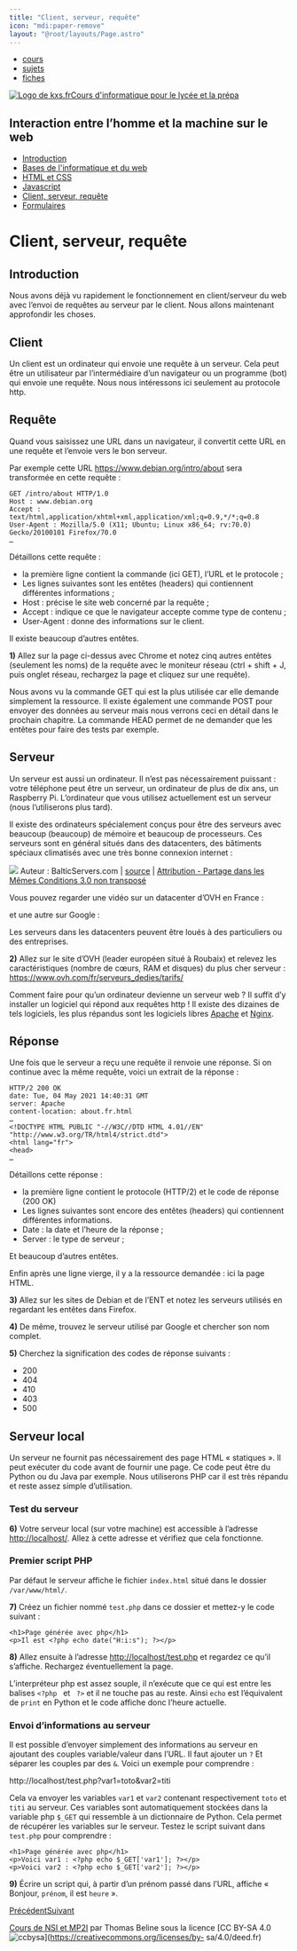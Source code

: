 ```yaml
---
title: "Client, serveur, requête"
icon: "mdi:paper-remove"
layout: "@root/layouts/Page.astro"
---
```


  * [cours](https://kxs.fr/cours/)
  * [sujets](https://kxs.fr/sujets/)
  * [fiches](https://kxs.fr/fiches/)

[![Logo de kxs.fr](/img/logo.svg)](https://kxs.fr/)[Cours d'informatique pour
le lycée et la prépa](https://kxs.fr/cours/)

## Interaction entre l’homme et la machine sur le web

  * [Introduction](.)
  * [Bases de l'informatique et du web](bases-info-web)
  * [HTML et CSS](html-css)
  * [Javascript](javascript)
  * [Client, serveur, requête](client-serveur-requete)
  * [Formulaires](formulaire)

# Client, serveur, requête

## Introduction

Nous avons déjà vu rapidement le fonctionnement en client/serveur du web avec
l’envoi de requêtes au serveur par le client. Nous allons maintenant
approfondir les choses.

## Client

Un client est un ordinateur qui envoie une requête à un serveur. Cela peut
être un utilisateur par l’intermédiaire d’un navigateur ou un programme (bot)
qui envoie une requête. Nous nous intéressons ici seulement au protocole http.

## Requête

Quand vous saisissez une URL dans un navigateur, il convertit cette URL en une
requête et l’envoie vers le bon serveur.

Par exemple cette URL <https://www.debian.org/intro/about> sera transformée en
cette requête :

    
    
    GET /intro/about HTTP/1.0
    Host : www.debian.org
    Accept : text/html,application/xhtml+xml,application/xml;q=0.9,*/*;q=0.8
    User-Agent : Mozilla/5.0 (X11; Ubuntu; Linux x86_64; rv:70.0) Gecko/20100101 Firefox/70.0
    …

Détaillons cette requête :

  * la première ligne contient la commande (ici GET), l’URL et le protocole ;
  * Les lignes suivantes sont les entêtes (headers) qui contiennent différentes informations ;
  * Host : précise le site web concerné par la requête ;
  * Accept : indique ce que le navigateur accepte comme type de contenu ;
  * User-Agent : donne des informations sur le client.

Il existe beaucoup d’autres entêtes.

**1)** Allez sur la page ci-dessus avec Chrome et notez cinq autres entêtes
(seulement les noms) de la requête avec le moniteur réseau (ctrl + shift + J,
puis onglet réseau, rechargez la page et cliquez sur une requête).

Nous avons vu la commande GET qui est la plus utilisée car elle demande
simplement la ressource. Il existe également une commande POST pour envoyer
des données au serveur mais nous verrons ceci en détail dans le prochain
chapitre. La commande HEAD permet de ne demander que les entêtes pour faire
des tests par exemple.

## Serveur

Un serveur est aussi un ordinateur. Il n’est pas nécessairement puissant :
votre téléphone peut être un serveur, un ordinateur de plus de dix ans, un
Raspberry Pi. L’ordinateur que vous utilisez actuellement est un serveur (nous
l’utiliserons plus tard).

Il existe des ordinateurs spécialement conçus pour être des serveurs avec
beaucoup (beaucoup) de mémoire et beaucoup de processeurs. Ces serveurs sont
en général situés dans des datacenters, des bâtiments spéciaux climatisés avec
une très bonne connexion internet :

![](img/datacenter.jpg) Auteur : BalticServers.com | [source](https://commons.wikimedia.org/wiki/File:BalticServers_data_center.jpg) | [Attribution - Partage dans les Mêmes Conditions 3.0 non transposé](https://creativecommons.org/licenses/by-sa/3.0/deed.fr)

Vous pouvez regarder une vidéo sur un datacenter d’OVH en France :

et une autre sur Google :

Les serveurs dans les datacenters peuvent être loués à des particuliers ou des
entreprises.

**2)** Allez sur le site d’OVH (leader européen situé à Roubaix) et relevez
les caractéristiques (nombre de cœurs, RAM et disques) du plus cher serveur :
<https://www.ovh.com/fr/serveurs_dedies/tarifs/>

Comment faire pour qu’un ordinateur devienne un serveur web ? Il suffit d’y
installer un logiciel qui répond aux requêtes http ! Il existe des dizaines de
tels logiciels, les plus répandus sont les logiciels libres
[Apache](https://httpd.apache.org/) et [Nginx](https://www.nginx.com/).

## Réponse

Une fois que le serveur a reçu une requête il renvoie une réponse. Si on
continue avec la même requête, voici un extrait de la réponse :

    
    
    HTTP/2 200 OK
    date: Tue, 04 May 2021 14:40:31 GMT
    server: Apache
    content-location: about.fr.html
    …
    <!DOCTYPE HTML PUBLIC "-//W3C//DTD HTML 4.01//EN" "http://www.w3.org/TR/html4/strict.dtd">
    <html lang="fr">
    <head>
    …

Détaillons cette réponse :

  * la première ligne contient le protocole (HTTP/2) et le code de réponse (200 OK)
  * Les lignes suivantes sont encore des entêtes (headers) qui contiennent différentes informations.
  * Date : la date et l’heure de la réponse ;
  * Server : le type de serveur ;

Et beaucoup d’autres entêtes.

Enfin après une ligne vierge, il y a la ressource demandée : ici la page HTML.

**3)** Allez sur les sites de Debian et de l’ENT et notez les serveurs
utilisés en regardant les entêtes dans Firefox.

**4)** De même, trouvez le serveur utilisé par Google et chercher son nom
complet.

**5)** Cherchez la signification des codes de réponse suivants :

  * 200
  * 404
  * 410
  * 403
  * 500

## Serveur local

Un serveur ne fournit pas nécessairement des page HTML « statiques ». Il peut
exécuter du code avant de fournir une page. Ce code peut être du Python ou du
Java par exemple. Nous utiliserons PHP car il est très répandu et reste assez
simple d’utilisation.

### Test du serveur

**6)** Votre serveur local (sur votre machine) est accessible à l’adresse
<http://localhost/>. Allez à cette adresse et vérifiez que cela fonctionne.

### Premier script PHP

Par défaut le serveur affiche le fichier `index.html` situé dans le dossier
`/var/www/html/`.

**7)** Créez un fichier nommé `test.php` dans ce dossier et mettez-y le code
suivant :

    
    
    <h1>Page générée avec php</h1>
    <p>Il est <?php echo date("H:i:s"); ?></p>

**8)** Allez ensuite à l’adresse <http://localhost/test.php> et regardez ce
qu’il s’affiche. Rechargez éventuellement la page.

L’interpréteur php est assez souple, il n’exécute que ce qui est entre les
balises `<?php ` et ` ?>` et il ne touche pas au reste. Ainsi `echo` est
l’équivalent de `print` en Python et le code affiche donc l’heure actuelle.

### Envoi d’informations au serveur

Il est possible d’envoyer simplement des informations au serveur en ajoutant
des couples variable/valeur dans l’URL. Il faut ajouter un `?` Et séparer les
couples par des `&`. Voici un exemple pour comprendre :

http://localhost/test.php?var1=toto&var2=titi

Cela va envoyer les variables `var1` et `var2` contenant respectivement `toto`
et `titi` au serveur. Ces variables sont automatiquement stockées dans la
variable php `$_GET` qui ressemble à un dictionnaire de Python. Cela permet de
récupérer les variables sur le serveur. Testez le script suivant dans
`test.php` pour comprendre :

    
    
    <h1>Page générée avec php</h1>
    <p>Voici var1 : <?php echo $_GET['var1']; ?></p>
    <p>Voici var2 : <?php echo $_GET['var2']; ?></p>

**9)** Écrire un script qui, à partir d’un prénom passé dans l’URL, affiche «
Bonjour, `prénom`, il est `heure` ».

[Précédent](javascript)[Suivant](formulaire)

[Cours de NSI et MP2I](https://kxs.fr/cours/) par Thomas Beline sous la
licence [CC BY-SA 4.0
![ccbysa](/img/ccbysa.svg)](https://creativecommons.org/licenses/by-
sa/4.0/deed.fr)

